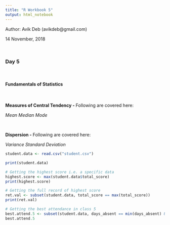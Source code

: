 ```yaml
---
title: "R Workbook 5"
output: html_notebook
---
```

Author: Avik Deb (avikdeb@gmail.com)

14 November, 2018

<br>

### Day 5

<br>

#### Fundamentals of Statistics

<br>

<b>Measures of Central Tendency - </b> Following are covered here:

*Mean*
*Median*
*Mode* 


```r



```

<br>
<b>Dispersion - </b> Following are covered here:

*Variance*
*Standard Deviation*

```r

student.data <- read.csv("student.csv")

print(student.data)

# Getting the highest score i.e. a specific data
highest.score <- max(student.data$total_score)
print(highest.score)

# Getting the full record of highest score
ret.val <- subset(student.data, total_score == max(total_score))
print(ret.val)

# Getting the best attendance in class 5
best.attend.5 <- subset(student.data, days_absent == min(days_absent) & class == 5)
best.attend.5

```